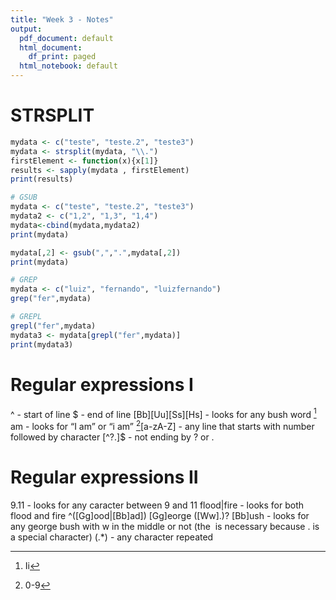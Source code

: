 ```yaml
---
title: "Week 3 - Notes"
output:
  pdf_document: default
  html_document:
    df_print: paged
  html_notebook: default
---
```


# STRSPLIT
```r
mydata <- c("teste", "teste.2", "teste3")
mydata <- strsplit(mydata, "\\.")
firstElement <- function(x){x[1]}
results <- sapply(mydata , firstElement)
print(results)
```

```r
# GSUB
mydata <- c("teste", "teste.2", "teste3")          
mydata2 <- c("1,2", "1,3", "1,4")
mydata<-cbind(mydata,mydata2)
print(mydata)

mydata[,2] <- gsub(",",".",mydata[,2])
print(mydata)
```

```r
# GREP
mydata <- c("luiz", "fernando", "luizfernando")  
grep("fer",mydata)

```

```r
# GREPL
grepl("fer",mydata)
mydata3 <- mydata[grepl("fer",mydata)]
print(mydata3)
```

# Regular expressions I

^ - start of line
$ - end of line
[Bb][Uu][Ss][Hs] - looks for any bush word
^[Ii] am - looks for "I am" or "i am"
^[0-9][a-zA-Z] - any line that starts with number followed by character
[^?.]$ - not ending by ? or .

# Regular expressions II

9.11 - looks for any caracter between 9 and 11
flood|fire - looks for both flood and fire
^([Gg]ood|[Bb]ad])
[Gg]eorge ([Ww]\.)? [Bb]ush - looks for any george bush with w in the middle or not (the \ is necessary because . is a special character)
(.*) - any character repeated





